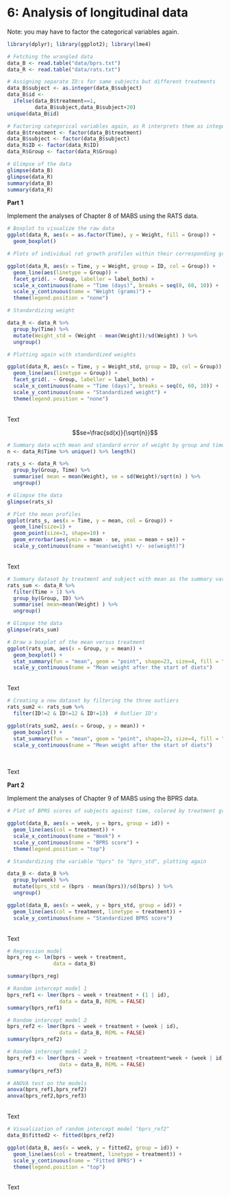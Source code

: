 # 6: Analysis of longitudinal data

Note: you may have to factor the categorical variables again.

```r
library(dplyr); library(ggplot2); library(lme4)

# Fetching the wrangled data
data_B <- read.table("data/bprs.txt")
data_R <- read.table("data/rats.txt")

# Assigning separate ID:s for same subjects but different treatments
data_B$subject <- as.integer(data_B$subject)
data_B$id <- 
  ifelse(data_B$treatment==1,
         data_B$subject,data_B$subject+20)
unique(data_B$id)

# Factoring categorical variables again, as R interprets them as integers
data_B$treatment <- factor(data_B$treatment)
data_B$subject <- factor(data_B$subject)
data_R$ID <- factor(data_R$ID)
data_R$Group <- factor(data_R$Group)

# Glimpse of the data
glimpse(data_B)
glimpse(data_R)
summary(data_B)
summary(data_R)

```

**Part 1**

Implement the analyses of Chapter 8 of MABS using the RATS data. 

```r

# Boxplot to visualize the raw data
ggplot(data_R, aes(x = as.factor(Time), y = Weight, fill = Group)) + 
  geom_boxplot()

# Plots of individual rat growth profiles within their corresponding groups

ggplot(data_R, aes(x = Time, y = Weight, group = ID, col = Group)) +
  geom_line(aes(linetype = Group)) + 
  facet_grid(. ~ Group, labeller = label_both) +
  scale_x_continuous(name = "Time (days)", breaks = seq(0, 60, 10)) +
  scale_y_continuous(name = "Weight (grams)") +
  theme(legend.position = "none")

# Standardizing weight

data_R <- data_R %>%
  group_by(Time) %>%
  mutate(Weight_std = (Weight - mean(Weight))/sd(Weight) ) %>%
  ungroup()

# Plotting again with standardized weights

ggplot(data_R, aes(x = Time, y = Weight_std, group = ID, col = Group)) +
  geom_line(aes(linetype = Group)) + 
  facet_grid(. ~ Group, labeller = label_both) +
  scale_x_continuous(name = "Time (days)", breaks = seq(0, 60, 10)) +
  scale_y_continuous(name = "Standardized weight") +
  theme(legend.position = "none")

```
\
Text

$$se=\frac{sd(x)}{\sqrt{n}}$$

```r

# Summary data with mean and standard error of weight by group and time 
n <- data_R$Time %>% unique() %>% length()

rats_s <- data_R %>%
  group_by(Group, Time) %>%
  summarise( mean = mean(Weight), se = sd(Weight)/sqrt(n) ) %>%
  ungroup()

# Glimpse the data
glimpse(rats_s)

# Plot the mean profiles
ggplot(rats_s, aes(x = Time, y = mean, col = Group)) +
  geom_line(size=1) +
  geom_point(size=3, shape=10) +
  geom_errorbar(aes(ymin = mean - se, ymax = mean + se)) +
  scale_y_continuous(name = "mean(weight) +/- se(weight)")

```

\
Text

```r

# Summary dataset by treatment and subject with mean as the summary variable (ignoring baseline Time = 1).
rats_sum <- data_R %>%
  filter(Time > 1) %>%
  group_by(Group, ID) %>%
  summarise( mean=mean(Weight) ) %>%
  ungroup()

# Glimpse the data
glimpse(rats_sum)

# Draw a boxplot of the mean versus treatment
ggplot(rats_sum, aes(x = Group, y = mean)) +
  geom_boxplot() +
  stat_summary(fun = "mean", geom = "point", shape=23, size=4, fill = "white") +
  scale_y_continuous(name = "Mean weight after the start of diets")

```
\
Text

```r

# Creating a new dataset by filtering the three outliers 
rats_sum2 <- rats_sum %>%
  filter(ID!=2 & ID!=12 & ID!=13)  # Outlier ID's

ggplot(rats_sum2, aes(x = Group, y = mean)) +
  geom_boxplot() +
  stat_summary(fun = "mean", geom = "point", shape=23, size=4, fill = "white") +
  scale_y_continuous(name = "Mean weight after the start of diets")  
  
```
\
Text

**Part 2**

Implement the analyses of Chapter 9 of MABS using the BPRS data. 

```r

# Plot of BPRS scores of subjects against time, colored by treatment group

ggplot(data_B, aes(x = week, y = bprs, group = id)) +
  geom_line(aes(col = treatment)) +
  scale_x_continuous(name = "Week") +
  scale_y_continuous(name = "BPRS score") +
  theme(legend.position = "top")

# Standardizing the variable "bprs" to "bprs_std", plotting again

data_B <- data_B %>%
  group_by(week) %>%
  mutate(bprs_std = (bprs - mean(bprs))/sd(bprs) ) %>%
  ungroup()

ggplot(data_B, aes(x = week, y = bprs_std, group = id)) +
  geom_line(aes(col = treatment, linetype = treatment)) +
  scale_y_continuous(name = "Standardized BPRS score")

```
\
Text

```r
# Regression model
bprs_reg <- lm(bprs ~ week + treatment, 
               data = data_B)

summary(bprs_reg)

# Random intercept model 1
bprs_ref1 <- lmer(bprs ~ week + treatment + (1 | id), 
                 data = data_B, REML = FALSE)
summary(bprs_ref1)

# Random intercept model 2
bprs_ref2 <- lmer(bprs ~ week + treatment + (week | id), 
                 data = data_B, REML = FALSE)
summary(bprs_ref2)

# Random intercept model 2
bprs_ref3 <- lmer(bprs ~ week + treatment +treatment*week + (week | id), 
                 data = data_B, REML = FALSE)
summary(bprs_ref3)

# ANOVA test on the models
anova(bprs_ref1,bprs_ref2)
anova(bprs_ref2,bprs_ref3)

```
\
Text

```r
# Visualization of random intercept model "bprs_ref2"
data_B$fitted2 <- fitted(bprs_ref2)

ggplot(data_B, aes(x = week, y = fitted2, group = id)) +
  geom_line(aes(col = treatment, linetype = treatment)) +
  scale_y_continuous(name = "Fitted BPRS") +
  theme(legend.position = "top")

```
\
Text
